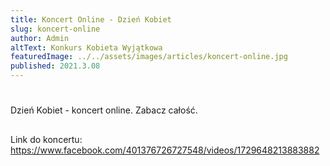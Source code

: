```yaml
---
title: Koncert Online - Dzień Kobiet
slug: koncert-online
author: Admin
altText: Konkurs Kobieta Wyjątkowa
featuredImage: ../../assets/images/articles/koncert-online.jpg
published: 2021.3.08
---
```


#
Dzień Kobiet - koncert online. Zabacz całość. 


##
Link do koncertu:
https://www.facebook.com/401376726727548/videos/1729648213883882